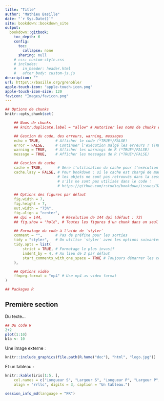 ```yaml
---
title: "Title"
author: "Mathieu Basille"
date: "`r Sys.Date()`"
site: bookdown::bookdown_site
output:
  bookdown::gitbook:
    toc_depth: 6
    config:
      toc:
        collapse: none
      sharing: null
    # css: custom-style.css
    # includes:
    #   in_header: header.html
    #   after_body: custom-js.js
description: ""
url: https\://basille.org/grenoble/
apple-touch-icon: "apple-touch-icon.png"
apple-touch-icon-size: 120
favicon: "Images/favicon.png"
---
```



```r

## Options de chunks
knitr::opts_chunk$set(

    ## Noms de chunks
    ## knitr.duplicate.label = "allow" # Autoriser les noms de chunks dupliqués pour `purl`()

    ## Gestion du code, des erreurs, warning, messages
    echo = TRUE,       # Afficher le code (*TRUE*/FALSE)
    error = FALSE,     # Continuer l'exécution malgé les erreurs ? (TRUE/*FALSE*)
    warning = TRUE,    # Afficher les warnings de R (*TRUE*/FALSE)
    message = TRUE,    # Afficher les messages de R (*TRUE*/FALSE)

    ## Gestion du cache
    cache = TRUE,       # Gère l'utilisation du cache pour l'exécution du code (TRUE/*FALSE*)
    cache.lazy = FALSE, # Pour bookdown : si le cache est chargé de manière 'lazy',
                        # les objets ne sont pas retrouvés dans la session
                        # s'ils ne sont pas utilisés dans le code : 
                        # https://github.com/rstudio/bookdown/issues/323 

    ## Options des figures par défaut
    fig.width = 7,
    fig.height = 7,
    out.width = "75%",
    fig.align = "center",
    ## dpi = 144,         # Résolution de 144 dpi (défaut : 72)
    ## fig.show = "hold", # Toutes les figures d'un chunk dans un seul environnement `Figure`

    ## Formatage du code à l'aide de `styler`
    comment = "",      # Pas de préfixe pour les sorties
    tidy = "styler",   # On utilise `styler` avec les options suivantes :
    tidy.opts = list(
        strict = TRUE, # Formatage le plus invasif
        indent_by = 4, # Au lieu de 2 par défaut
        start_comments_with_one_space = TRUE # Toujours démarrer les commentaires avec un espace
    ),

    ## Options vidéo
    ffmpeg.format = "mp4" # Use mp4 as video format
)

## Packages R


```

## Première section

Du texte…

```r

## Du code R
2+2
plot(1:10)
bla <- 10

```

Une image externe :

```r

knitr::include_graphics(file.path(R.home("doc"), "html", "logo.jpg"))

```

Et un tableau :

```r

knitr::kable(iris[1:5, ],
    col.names = c("Longueur S", "Largeur S", "Longueur P", "Largeur P", "Espèce"),
    align = "rrllc", digits = 3, caption = "Un tableau.")

```




```r

session_info_md(language = "FR")

```
